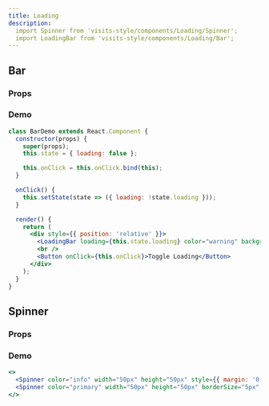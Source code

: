 ```yaml
---
title: Loading
description:
  import Spinner from 'visits-style/components/Loading/Spinner';
  import LoadingBar from 'visits-style/components/Loading/Bar';
---
```



## Bar

### Props

<Props name="Bar" />

### Demo

```jsx live
class BarDemo extends React.Component {
  constructor(props) {
    super(props);
    this.state = { loading: false };

    this.onClick = this.onClick.bind(this);
  }

  onClick() {
    this.setState(state => ({ loading: !state.loading }));
  }

  render() {
    return (
      <div style={{ position: 'relative' }}>
        <LoadingBar loading={this.state.loading} color="warning" background="#eee" />
        <br />
        <Button onClick={this.onClick}>Toggle Loading</Button>
      </div>
    );
  }
}
```


## Spinner

### Props

<Props name="Spinner" />

### Demo

```jsx live
<>
  <Spinner color="info" width="50px" height="50px" style={{ margin: '0.5rem' }} />
  <Spinner color="primary" width="50px" height="50px" borderSize="5px" style={{ margin: '0.5rem' }} />
</>
```
